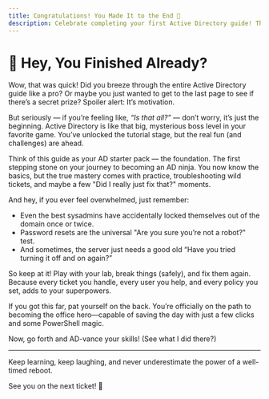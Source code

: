 ```yaml
---
title: Congratulations! You Made It to the End 🎉
description: Celebrate completing your first Active Directory guide! This light-hearted wrap-up encourages you to keep learning with motivation, reminding you that mastering AD takes practice, patience, and a good sense of humor.
---
```



# 🎉 Hey, You Finished Already? 

Wow, that was quick! Did you breeze through the entire Active Directory guide like a pro? Or maybe you just wanted to get to the last page to see if there’s a secret prize? Spoiler alert: It’s motivation.

But seriously — if you’re feeling like, *“Is that all?”* — don’t worry, it’s just the beginning. Active Directory is like that big, mysterious boss level in your favorite game. You’ve unlocked the tutorial stage, but the real fun (and challenges) are ahead.

Think of this guide as your AD starter pack — the foundation. The first stepping stone on your journey to becoming an AD ninja. You now know the basics, but the true mastery comes with practice, troubleshooting wild tickets, and maybe a few "Did I really just fix that?" moments.

And hey, if you ever feel overwhelmed, just remember:

- Even the best sysadmins have accidentally locked themselves out of the domain once or twice.  
- Password resets are the universal "Are you sure you’re not a robot?" test.  
- And sometimes, the server just needs a good old “Have you tried turning it off and on again?”  

So keep at it! Play with your lab, break things (safely), and fix them again. Because every ticket you handle, every user you help, and every policy you set, adds to your superpowers.

If you got this far, pat yourself on the back. You’re officially on the path to becoming the office hero—capable of saving the day with just a few clicks and some PowerShell magic.

Now, go forth and AD-vance your skills! (See what I did there?)

---

Keep learning, keep laughing, and never underestimate the power of a well-timed reboot.

See you on the next ticket! 🚀
